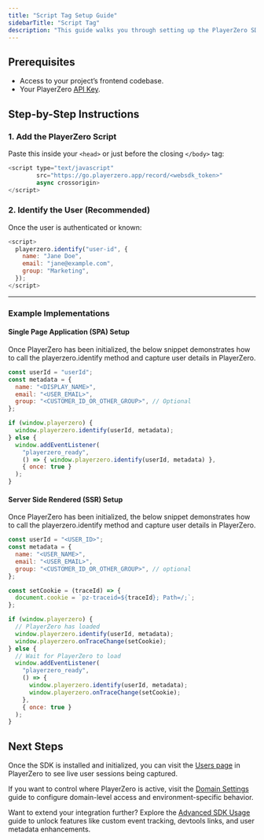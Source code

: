 ```yaml
---
title: "Script Tag Setup Guide"
sidebarTitle: "Script Tag"
description: "This guide walks you through setting up the PlayerZero SDK using a script tag to start monitoring and improving your frontend applications."
---
```


## Prerequisites
- Access to your project’s frontend codebase.
- Your PlayerZero [API Key](https://go.playerzero.app/setting/api-tokens).

## Step-by-Step Instructions

### 1. Add the PlayerZero Script

Paste this inside your `<head>` or just before the closing `</body>` tag:

```javascript
<script type="text/javascript"
        src="https://go.playerzero.app/record/<websdk_token>"
        async crossorigin>
</script>
```

### 2. Identify the User (Recommended)

Once the user is authenticated or known:

```javascript
<script>
  playerzero.identify("user-id", {
    name: "Jane Doe",
    email: "jane@example.com",
    group: "Marketing",
  });
</script>
```

---
### Example Implementations

#### Single Page Application (SPA) Setup

Once PlayerZero has been initialized, the below snippet demonstrates how to call the playerzero.identify method and capture user details in PlayerZero.

```javascript
const userId = "userId";
const metadata = {
  name: "<DISPLAY_NAME>",
  email: "<USER_EMAIL>",
  group: "<CUSTOMER_ID_OR_OTHER_GROUP>", // Optional
};

if (window.playerzero) {
  window.playerzero.identify(userId, metadata);
} else {
  window.addEventListener(
    "playerzero_ready",
    () => { window.playerzero.identify(userId, metadata) },
    { once: true }
  );
}
```

#### Server Side Rendered (SSR) Setup

Once PlayerZero has been initialized, the below snippet demonstrates how to call the playerzero.identify method and capture user details in PlayerZero.

```javascript
const userId = "<USER_ID>";
const metadata = {
  name: "<USER_NAME>",
  email: "<USER_EMAIL>",
  group: "<CUSTOMER_ID_OR_OTHER_GROUP>", // optional
};

const setCookie = (traceId) => {
  document.cookie = `pz-traceid=${traceId}; Path=/;`;
};

if (window.playerzero) {
  // PlayerZero has loaded
  window.playerzero.identify(userId, metadata);
  window.playerzero.onTraceChange(setCookie);
} else {
  // Wait for PlayerZero to load
  window.addEventListener(
    "playerzero_ready",
    () => {
      window.playerzero.identify(userId, metadata);
      window.playerzero.onTraceChange(setCookie);
    },
    { once: true }
  );
}
```

## Next Steps

Once the SDK is installed and initialized, you can visit the [Users page](https://go.playerzero.app/users) in PlayerZero to see live user sessions being captured.

If you want to control where PlayerZero is active, visit the [Domain Settings](/developer-guide/configuration-guides/capturing-user-sessions/domain-settings) guide to configure domain-level access and environment-specific behavior.

Want to extend your integration further? Explore the [Advanced SDK Usage](/developer-guide/configuration-guides/capturing-user-sessions/advanced-usage) guide to unlock features like custom event tracking, devtools links, and user metadata enhancements.
